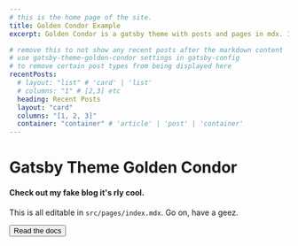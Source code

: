 ---
# this is the home page of the site.
title: Golden Condor Example
excerpt: Golden Condor is a gatsby theme with posts and pages in mdx. It can be used for blogs or documentation or whatever. #SEO description

# remove this to not show any recent posts after the markdown content
# use gatsby-theme-golden-condor settings in gatsby-config
# to remove certain post types from being displayed here
recentPosts:
  # layout: "list" # 'card' | 'list'
  # columns: "1" # [2,3] etc
  heading: Recent Posts
  layout: "card"
  columns: "[1, 2, 3]"
  container: "container" # 'article' | 'post' | 'container'
---

<Panel>
  <Box sx={{textAlign: "center"}}>
    <h1>Gatsby Theme Golden Condor</h1>
    <h4>Check out my fake blog it's rly cool.</h4>

This is all editable in `src/pages/index.mdx`. Go on, have a geez.

<Button href="https://netlify.app/gatsby-theme-golden-condor">
  Read the docs
</Button>

  </Box>

</Panel>
